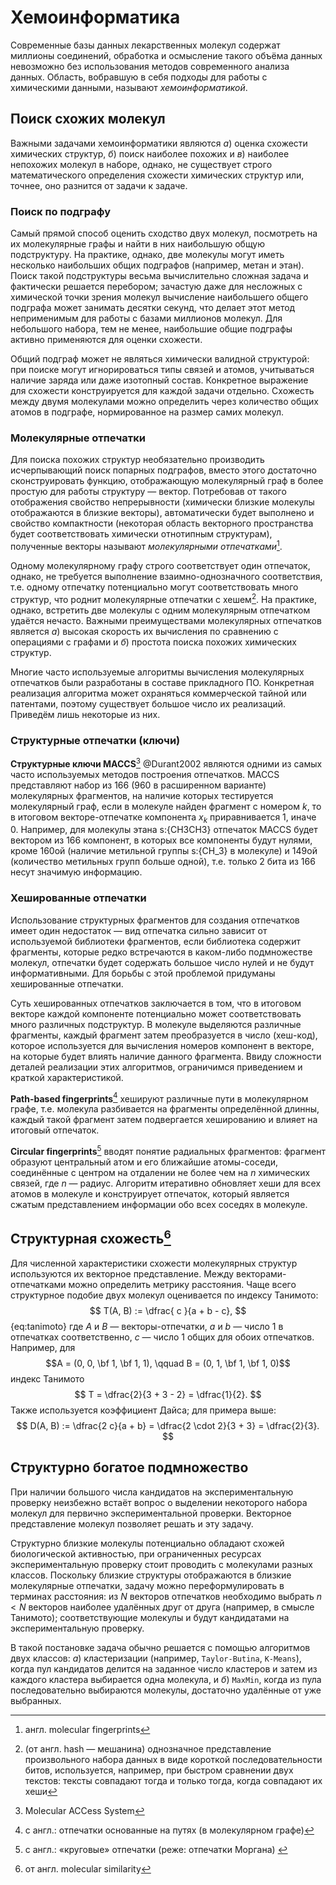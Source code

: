 # Хемоинформатика

Современные базы данных лекарственных молекул содержат миллионы соединений, обработка и осмысление такого объёма данных невозможно без использования методов современного анализа данных. Область, вобравшую в себя подходы для работы с химическими данными, называют _хемоинформатикой_. 

## Поиск схожих молекул
Важными задачами хемоинформатики являются _а_) оценка схожести химических структур, _б_) поиск наиболее похожих и _в_) наиболее непохожих молекул в наборе, однако, не существует строго математического определения схожести химических структур или, точнее, оно разнится от задачи к задаче.

### Поиск по подграфу

Самый прямой способ оценить сходство двух молекул, посмотреть на их молекулярные графы и найти в них наибольшую общую подструктуру. На практике, однако, две молекулы могут иметь несколько наибольших общих подграфов (например, метан и этан). Поиск такой подструктуры весьма вычислительно сложная задача и фактически решается перебором; зачастую даже для несложных с химической точки зрения молекул вычисление наибольшего общего подграфа может занимать десятки секунд, что делает этот метод неприменимым для работы с базами миллионов молекул. Для небольшого набора, тем не менее, наибольшие общие подграфы активно применяются для оценки схожести.

Общий подграф может не являться химически валидной структурой: при поиске могут игнорироваться типы связей и атомов, учитываться наличие заряда или даже изотопный состав. Конкретное выражение для схожести конструируется для каждой задачи отдельно. Схожесть между двумя молекулами можно определить через количество общих атомов в подграфе, нормированное на размер самих молекул. 


### Молекулярные отпечатки

Для поиска похожих структур необязательно производить исчерпывающий поиск попарных подграфов, вместо этого достаточно сконструировать функцию, отображающую молекулярный граф в более простую для работы структуру --- вектор. Потребовав от такого отображения свойство непрерывности (химически близкие молекулы отображаются в близкие векторы), автоматически будет выполнено и свойство компактности (некоторая область векторного пространства будет соответствовать химически отнотипным структурам), полученные векторы называют _молекулярными отпечатками_^[англ. molecular fingerprints].

Одному молекулярному графу строго соответствует один отпечаток, однако, не требуется выполнение взаимно-однозначного соответствия, т.е. одному отпечатку потенциально могут соответствовать много структур, что роднит молекулярные отпечатки с хешем^[(от англ. hash --- мешанина) однозначное представление произвольного набора данных в виде короткой последовательности битов, используется, например, при быстром сравнении двух текстов: тексты совпадают тогда и только тогда, когда совпадают их хеши]. На практике, однако, встретить две молекулы с одним молекулярным отпечатком удаётся нечасто. Важными преимуществами молекулярных отпечатков является _а_) высокая скорость их вычисления по сравнению с операциями с графами и _б_) простота поиска похожих химических структур. 

Многие часто используемые алгоритмы вычисления молекулярных отпечатков были разработаны в составе прикладного ПО. Конкретная реализация алгоритма может охраняться коммерческой тайной или патентами, поэтому существует большое число их реализаций. Приведём лишь некоторые из них.

### Структурные отпечатки (ключи)

**Структурные ключи MACCS**^[Molecular ACCess System] @Durant2002 являются одними из самых часто используемых методов построения отпечатков. MACCS представляют набор из 166 (960 в расширенном варианте) молекулярных фрагментов, на наличие которых тестируется молекулярный граф, если в молекуле найден фрагмент с номером $k$, то в итоговом векторе-отпечатке компонента $x_k$ приравнивается $1$, иначе $0$. Например, для молекулы этана s:{CH3CH3} отпечаток MACCS будет вектором из 166 компонент, в которых все компоненты будут нулями, кроме 160ой (наличие метильной группы s:{CH_3} в молекуле) и 149ой (количество метильных групп больше одной), т.е. только 2 бита из 166 несут значимую информацию.


### Хешированные отпечатки

Использование структурных фрагментов для создания отпечатков имеет один недостаток --- вид отпечатка сильно зависит от используемой библиотеки фрагментов, если библиотека содержит фрагменты, которые редко встречаются в каком-либо подмножестве молекул, отпечатки будет содержать большое число нулей и не будут информативными. Для борьбы с этой проблемой придуманы хешированные отпечатки.

Суть хешированных отпечатков заключается в том, что в итоговом векторе каждой компоненте потенциально может соответствовать много различных подструктур. В молекуле выделяются различные фрагменты, каждый фрагмент затем преобразуется в число (хеш-код), которое используется для вычисления номеров компонент в векторе, на которые будет влиять наличие данного фрагмента. Ввиду сложности деталей реализации этих алгоритмов, ограничимся приведением и краткой характеристикой.

**Path-based fingerprints**^[с англ.: отпечатки основанные на путях (в молекулярном графе)] хешируют различные пути в молекулярном графе, т.е. молекула разбивается на фрагменты определённой длинны, каждый такой фрагмент затем подвергается хешированию и влияет на итоговый отпечаток.
    
**Circular fingerprints**^[с англ.: «круговые» отпечатки (реже: отпечатки Моргана) ] вводят понятие радиальных фрагментов: фрагмент образуют центральный атом и его ближайшие атомы-соседи, соединённые с центром на отдалении не более чем на $n$ химических связей, где $n$ --- радиус. Алгоритм итеративно обновляет хеши для всех атомов в молекуле и конструирует отпечаток, который является сжатым представлением информации обо всех соседях в молекуле. 

## Структурная схожесть^[от англ. molecular similarity] {#sec-similarity}

Для численной характеристики схожести молекулярных структур используются их векторное представление. Между векторами-отпечатками можно определить метрику расстояния. Чаще всего структурное подобие двух молекул оценивается по индексу Танимото:
$$
T(A, B) := \dfrac{ c }{a + b - c},
$${eq:tanimoto}
где $A$ и $B$ --- векторы-отпечатки, $a$ и $b$ --- число $1$ в отпечатках соответственно, $c$ --- число $1$ общих для обоих отпечатков. Например, для
$$A = (0, 0, \bf 1, \bf 1, 1), \qquad B = (0, 1, \bf 1, \bf 1, 0)$$
индекс Танимото
$$ T = \dfrac{2}{3 + 3 - 2} = \dfrac{1}{2}. $$
Также используется коэффициент Дайса; для примера выше:
$$
D(A, B) := \dfrac{2 c}{a + b} = \dfrac{2 \cdot 2}{3 + 3} = \dfrac{2}{3}.
$$

## Структурно богатое подмножество {#sec-rich-space}

При наличии большого числа кандидатов на экспериментальную проверку неизбежно встаёт вопрос о выделении некоторого набора молекул для первично экспериментальной проверки. Векторное представление молекул позволяет решать и эту задачу.

Структурно близкие молекулы потенциально обладают схожей биологической активностью, при ограниченных ресурсах экспериментальную проверку стоит проводить с молекулами разных классов. Поскольку близкие структуры отображаются в близкие молекулярные отпечатки, задачу можно переформулировать в терминах расстояния: из $N$ векторов отпечатков необходимо выбрать $n < N$ векторов наиболее удалённых друг от друга (например, в смысле Танимото); соответствующие молекулы и будут кандидатами на экспериментальную проверку.

В такой постановке задача обычно решается с помощью алгоритмов двух классов: _а_) кластеризации (например, `Taylor-Butina`, `K-Means`), когда пул кандидатов делится на заданное число кластеров и затем из каждого кластера выбирается одна молекула, и _б_) `MaxMin`, когда из пула последовательно выбираются молекулы, достаточно удалённые от уже выбранных.
